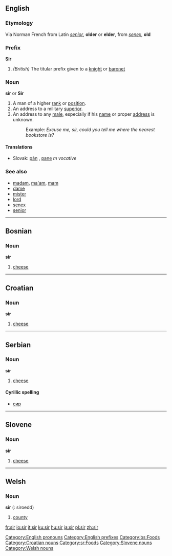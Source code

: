 ==English==

===Etymology===
Via Norman French from Latin ''[[senior]]'', '''older''' or '''elder''', from ''[[senex]]'', '''old'''

===Prefix===
'''Sir'''

#''(British)'' The titular prefix given to a [[knight]] or [[baronet]]

===Noun===
'''sir''' or '''Sir'''

#A man of a higher [[rank]] or [[position]].
#An address to a military [[superior]].
#An address to any [[male]], especially if his [[name]] or proper [[address]] is unknown.
#:Example: ''Excuse me, sir, could you tell me where the nearest bookstore is?''

====Translations====
*Slovak: [[pán]] {{m}}, [[pane]] ''m vocative''

===See also===
*[[madam]], [[ma'am]], [[mam]]
*[[dame]]
*[[mister]]
*[[lord]]
*[[senex]]
*[[senior]]


----

==Bosnian==
===Noun===
'''sir''' {{m}}
#[[cheese]]


----

==Croatian==
===Noun===
'''sir''' {{m}}

#[[cheese]]


----

==Serbian==
===Noun===
'''sir''' {{m}}
#[[cheese]]
====Cyrillic spelling====
*[[сир#Serbian|сир]]


----

==Slovene==
===Noun===
'''sir''' {{m}}
#[[cheese]]


----

==Welsh==
===Noun===
'''sir''' {{f}} ({{p}}: siroedd)
#[[county]]

[[Category:English pronouns]]
[[Category:English prefixes]]
[[Category:bs:Foods]]
[[Category:Croatian nouns]]
[[Category:sr:Foods]]
[[Category:Slovene nouns]]
[[Category:Welsh nouns]]

[[fr:sir]]
[[io:sir]]
[[it:sir]]
[[ku:sir]]
[[hu:sir]]
[[ja:sir]]
[[pl:sir]]
[[zh:sir]]